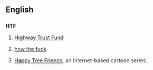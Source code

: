 ==English==

==={{initialism-old|en}}===
'''HTF'''

# {{US}} [[w:Highway Trust Fund|Highway Trust Fund]]
# {{Australia}} [[how the fuck]]
# {{US}} [[w:Happy Tree Friends|Happy Tree Friends]], an Internet-based cartoon series.